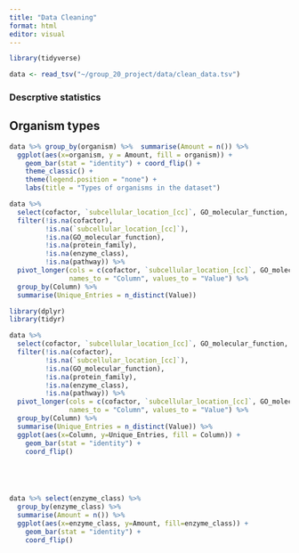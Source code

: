 ```yaml
---
title: "Data Cleaning"
format: html
editor: visual
---
```


```r
library(tidyverse)
```

```r


data <- read_tsv("~/group_20_project/data/clean_data.tsv")


```

### Descrptive statistics

## Organism types

```r

data %>% group_by(organism) %>%  summarise(Amount = n()) %>% 
  ggplot(aes(x=organism, y = Amount, fill = organism)) +
    geom_bar(stat = "identity") + coord_flip() +
    theme_classic() +
    theme(legend.position = "none") +
    labs(title = "Types of organisms in the dataset")

```

```r
data %>% 
  select(cofactor, `subcellular_location_[cc]`, GO_molecular_function, protein_family, enzyme_class, pathway) %>% 
  filter(!is.na(cofactor),
         !is.na(`subcellular_location_[cc]`),
         !is.na(GO_molecular_function),
         !is.na(protein_family),
         !is.na(enzyme_class),
         !is.na(pathway)) %>%
  pivot_longer(cols = c(cofactor, `subcellular_location_[cc]`, GO_molecular_function, protein_family, enzyme_class, pathway),
               names_to = "Column", values_to = "Value") %>%
  group_by(Column) %>%
  summarise(Unique_Entries = n_distinct(Value))
```

```r

library(dplyr)
library(tidyr)

data %>% 
  select(cofactor, `subcellular_location_[cc]`, GO_molecular_function, protein_family, enzyme_class, pathway) %>% 
  filter(!is.na(cofactor),
         !is.na(`subcellular_location_[cc]`),
         !is.na(GO_molecular_function),
         !is.na(protein_family),
         !is.na(enzyme_class),
         !is.na(pathway)) %>%
  pivot_longer(cols = c(cofactor, `subcellular_location_[cc]`, GO_molecular_function, protein_family, enzyme_class, pathway),
               names_to = "Column", values_to = "Value") %>%
  group_by(Column) %>%
  summarise(Unique_Entries = n_distinct(Value)) %>% 
  ggplot(aes(x=Column, y=Unique_Entries, fill = Column)) +
    geom_bar(stat = "identity") +
    coord_flip()






```

```r


data %>% select(enzyme_class) %>% 
  group_by(enzyme_class) %>% 
  summarise(Amount = n()) %>% 
  ggplot(aes(x=enzyme_class, y=Amount, fill=enzyme_class)) +
    geom_bar(stat = "identity") +
    coord_flip()
  
  



```
